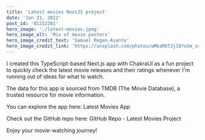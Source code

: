 ```yaml
---
title: 'Latest movies NextJS project'
date: 'Jan 21, 2022'
post_id: '01212201'
hero_image: './latest-movies.jpeg'
hero_image_alt: 'Mix of movie posters'
hero_image_credit_text: 'Samuel Regan-Asante'
hero_image_credit_link: 'https://unsplash.com/photos/wMkaMXTJjlQ?utm_source=unsplash&utm_medium=referral&utm_content=creditShareLink'
---
```


I created this TypeScript-based Next.js app with ChakraUI as a fun project to quickly check the latest movie releases and their ratings whenever I'm running out of ideas for what to watch.

The data for this app is sourced from TMDB (The Movie Database), a trusted resource for movie information.

You can explore the app here:
Latest Movies App

Check out the GitHub repo here:
GitHub Repo - Latest Movies Project

Enjoy your movie-watching journey!
